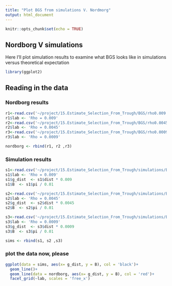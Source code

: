 ```yaml
---
title: "Plot BGS from simulations V. Nordmorg"
output: html_document
---
```


```r
knitr::opts_chunk$set(echo = TRUE)
```

## Nordborg V simulations

Here I'll plot simulation results to examine what BGS looks like in simulations versus theoretical expectation

```r
library(ggplot2)
```

## Reading in the data

### Nordborg results
```r

r1<-read.csv('~/project/15.Estimate_Selection_From_Trough/BGS/rho0.009.csv')
r1$lab <- 'Rho = 0.009'
r2<-read.csv('~/project/15.Estimate_Selection_From_Trough/BGS/rho0.0045.csv')
r2$lab <- 'Rho = 0.0045'
r3<-read.csv('~/project/15.Estimate_Selection_From_Trough/BGS/rho0.0009.csv')
r3$lab <- 'Rho = 0.0009'

nordborg <- rbind(r1, r2 ,r3) 
```

### Simulation results
```r

s1<-read.csv('~/project/15.Estimate_Selection_From_Trough/simulations/BGS.Exponential/BGS.Rho0.009.csv')
s1$lab <- 'Rho = 0.009'
s1$g_dist  <- s1$dist * 0.009
s1$B  <- s1$pi / 0.01

s2<-read.csv('~/project/15.Estimate_Selection_From_Trough/simulations/BGS.Exponential/BGS.Rho0.0045.csv')
s2$lab <- 'Rho = 0.0045'
s2$g_dist  <- s2$dist * 0.0045
s2$B  <- s2$pi / 0.01

s3<-read.csv('~/project/15.Estimate_Selection_From_Trough/simulations/BGS.Exponential/BGS.Rho0.0009.csv')
s3$lab <- 'Rho = 0.0009'
s3$g_dist  <- s3$dist * 0.0009
s3$B  <- s3$pi / 0.01

sims <- rbind(s1, s2 ,s3) 


```

### plot the data now, please
```r

ggplot(data = sims, aes(x= g_dist, y = B), col = 'black')+
  geom_line()+
  geom_line(data = nordborg, aes(x= g_dist, y = B), col = 'red')+
  facet_grid(~lab, scales = 'free_x')

```